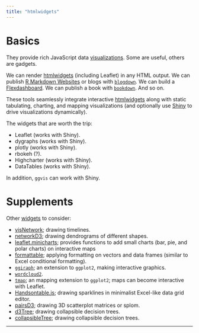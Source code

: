 ```yaml
---
title: "htmlwidgets"
---
```



# Basics

They provide rich JavaScript data [visualizations](http://www.htmlwidgets.org/). Some are useful, others are gadgets.

We can render [htmlwidgets](http://www.htmlwidgets.org/showcase_leaflet.html) (including Leaflet) in any HTML output. We can publish [R Markdown Websites](http://rmarkdown.rstudio.com/rmarkdown_websites.html#additional_examples) or blogs with [`blogdown`](https://bookdown.org/yihui/blogdown/). We can build a [Flexdashboard](http://rmarkdown.rstudio.com/flexdashboard/). We can publish a book with [`bookdown`](https://bookdown.org/). And so on.

These tools seamlessly integrate interactive [htmlwidgets](http://www.htmlwidgets.org/showcase_leaflet.html) along with static tabulating, charting, and mapping visualizations (and optionally use [Shiny](https://shiny.rstudio.com/) to drive visualizations dynamically).

The widgets that are worth the trip:

- Leaflet (works with Shiny).
- dygraphs (works with Shiny).
- plotly (works with Shiny).
- rbokeh (?).
- Highcharter (works with Shiny).
- DataTables (works with Shiny).

In addition, `ggvis` can work with Shiny.

# Supplements

Other [widgets](http://gallery.htmlwidgets.org/) to consider:

- [visNetwork](http://datastorm-open.github.io/visNetwork/); drawing timelines.
- [networkD3](http://christophergandrud.github.io/networkD3/); drawing dendrograms of different shapes.
- [leaflet.minicharts](https://github.com/rte-antares-rpackage/leaflet.minicharts); provides functions to add small charts (bar, pie, and polar charts) on interactive maps 
- [formattable](https://renkun-ken.github.io/formattable/); applying formatting on vectors and data frames (similar to Excel conditional formatting).
- [`ggiraph`](http://davidgohel.github.io/ggiraph/); an extension to `ggplot2`, making interactive graphics.
- [`wordcloud2`](https://github.com/lchiffon/wordcloud2).
- [`tmap`](https://github.com/mtennekes/tmap); an mapping extension to `ggplot2`; maps can become interactive with Leaflet.
- [Handsontable.js](https://github.com/jrowen/rhandsontable/); drawing sparklines in minimalist Excel-like data grid editor. 
- [pairsD3](https://github.com/garthtarr/pairsD3); drawing 3D scatterplot matrices or splom.
- [d3Tree](https://github.com/metrumresearchgroup/d3Tree); drawing collapsible decision trees.
- [collapsibleTree](https://adeelk93.github.io/collapsibleTree/); drawing collapsible decision trees.

---